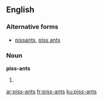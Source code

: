 ==English==

===Alternative forms===
* [[pissants]], [[piss ants]]

===Noun===
'''piss-ants'''

#{{plural of|[[piss-ant]]}}

[[ar:piss-ants]]
[[fr:piss-ants]]
[[ku:piss-ants]]